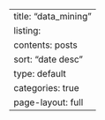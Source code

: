---
title: "data_mining"
listing:
    contents: posts
    sort: "date desc"
    type: default
    categories: true
page-layout: full
---
